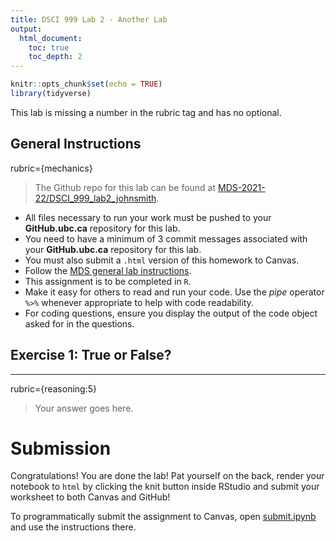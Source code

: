 ```yaml
---
title: DSCI 999 Lab 2 - Another Lab
output:
  html_document:
    toc: true
    toc_depth: 2
---
```


```r
knitr::opts_chunk$set(echo = TRUE)
library(tidyverse)
```

This lab is missing a number in the rubric tag and has no optional.

## General Instructions

rubric={mechanics}

> The Github repo for this lab can be found at [MDS-2021-22/DSCI_999_lab2_johnsmith](https://github.ubc.ca/MDS-2020-21/DSCI_999_lab2_johnsmith).

-   All files necessary to run your work must be pushed to your **GitHub.ubc.ca** repository for this lab.
-   You need to have a minimum of 3 commit messages associated with your **GitHub.ubc.ca** repository for this lab.
-   You must also submit a `.html` version of this homework to Canvas.
-   Follow the [MDS general lab instructions](https://ubc-mds.github.io/resources_pages/general_lab_instructions/).
-   This assignment is to be completed in `R`.
-   Make it easy for others to read and run your code. Use the *pipe* operator `%>%` whenever appropriate to help with code readability.
-   For coding questions, ensure you display the output of the code object asked for in the questions.

## Exercise 1: True or False?
<hr>
rubric={reasoning:5}


> Your answer goes here.


# Submission

Congratulations! You are done the lab! Pat yourself on the back, render your notebook to `html` by clicking the knit button inside RStudio and submit your worksheet to both Canvas and GitHub!

To programmatically submit the assignment to Canvas, open [submit.ipynb](submit.ipynb) and use the instructions there.
